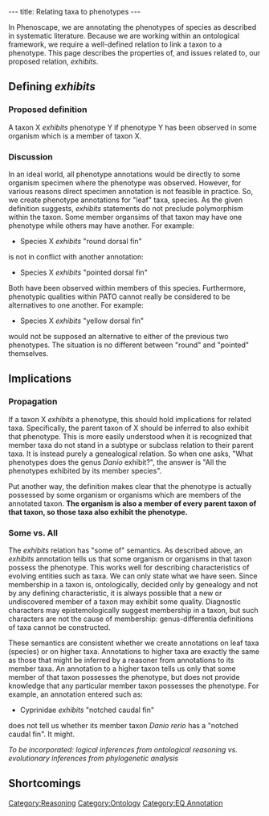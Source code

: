 ---
title: Relating taxa to phenotypes
---

In Phenoscape, we are annotating the phenotypes of species as described in systematic literature.  Because we are working within an ontological framework, we require a well-defined relation to link a taxon to a phenotype.  This page describes the properties of, and issues related to, our proposed relation, ''exhibits''.

==Defining ''exhibits''==
===Proposed definition===
A taxon X ''exhibits'' phenotype Y if phenotype Y has been observed in some organism which is a member of taxon X.
===Discussion===
In an ideal world, all phenotype annotations would be directly to some organism specimen where the phenotype was observed.  However, for various reasons direct specimen annotation is not feasible in practice.  So, we create phenotype annotations for "leaf" taxa, species.  As the given definition suggests, ''exhibits'' statements do not preclude polymorphism within the taxon.  Some member organsims of that taxon may have one phenotype while others may have another.  For example:
* Species X ''exhibits'' "round dorsal fin"
is not in conflict with another annotation:
* Species X ''exhibits'' "pointed dorsal fin"
Both have been observed within members of this species.  Furthermore, phenotypic qualities within PATO cannot really be considered to be alternatives to one another.  For example:
* Species X ''exhibits'' "yellow dorsal fin"
would not be supposed an alternative to either of the previous two phenotypes.  The situation is no different between "round" and "pointed" themselves.
==Implications==
===Propagation===
If a taxon X ''exhibits'' a phenotype, this should hold implications for related taxa.  Specifically, the parent taxon of X should be inferred to also exhibit that phenotype.  This is more easily understood when it is recognized that member taxa do not stand in a subtype or subclass relation to their parent taxa.  It is instead purely a genealogical relation.  So when one asks, "What phenotypes does the genus ''Danio'' exhibit?", the answer is "All the phenotypes exhibited by its member species".

Put another way, the definition makes clear that the phenotype is actually possessed by some organism or organisms which are members of the annotated taxon.  '''The organism is also a member of every parent taxon of that taxon, so those taxa also exhibit the phenotype.'''
===Some vs. All===
The ''exhibits'' relation has "some of" semantics.  As described above, an ''exhibits'' annotation tells us that some organism or organisms in that taxon possess the phenotype.  This works well for describing characteristics of evolving entities such as taxa.  We can only state what we have seen.  Since membership in a taxon is, ontologically, decided only by genealogy and not by any defining characteristic, it is always possible that a new or undiscovered member of a taxon may exhibit some quality.  Diagnostic characters may epistemologically suggest membership in a taxon, but such characters are not the cause of membership: genus-differentia definitions of taxa cannot be constructed.

These semantics are consistent whether we create annotations on leaf taxa (species) or on higher taxa.  Annotations to higher taxa are exactly the same as those that might be inferred by a reasoner from annotations to its member taxa.  An annotation to a higher taxon tells us only that some member of that taxon possesses the phenotype, but does not provide knowledge that any particular member taxon possesses the phenotype.  For example, an annotation entered such as:
* Cyprinidae ''exhibits'' "notched caudal fin"
does not tell us whether its member taxon ''Danio rerio'' has a "notched caudal fin".  It might.

''To be incorporated: logical inferences from ontological reasoning vs. evolutionary inferences from phylogenetic analysis''

==Shortcomings==

[[Category:Reasoning]]
[[Category:Ontology]]
[[Category:EQ Annotation]]